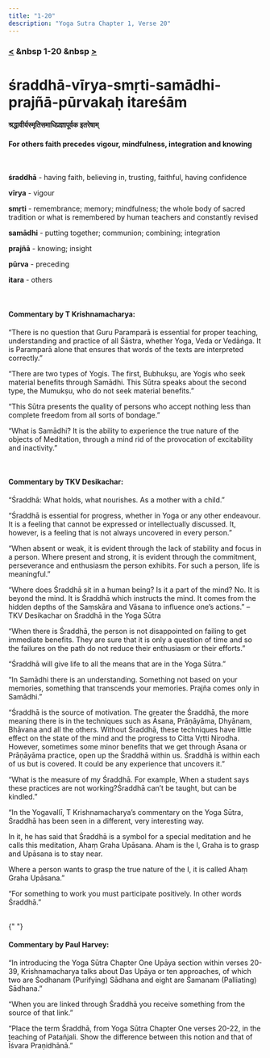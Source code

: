 ```yaml
---
title: "1-20"
description: "Yoga Sutra Chapter 1, Verse 20"
---
```


### [<](/Chapter-1/1-19) &nbsp 1-20 &nbsp [>](/Chapter-1/1-21/)

# śraddhā-vīrya-smṛti-samādhi-prajñā-pūrvakaḥ itareśām

#### श्रद्धावीर्यस्मृतिसमाधिप्रज्ञापूर्वक इतरेषाम्

#### For others faith precedes vigour, mindfulness, integration and knowing

<br />

**śraddhā** - having faith, believing in, trusting, faithful, having confidence <br />

**vīrya** - vigour <br />

**smṛti** - remembrance; memory; mindfulness; the whole body of sacred tradition or what is remembered by human teachers and constantly revised <br />

**samādhi** - putting together; communion; combining; integration <br />

**prajñā** - knowing; insight <br />

**pūrva** - preceding <br />

**itara** - others <br />

<br />

#### Commentary by T Krishnamacharya:

“There is no question that Guru Paramparā is essential for proper teaching,
understanding and practice of all Śāstra, whether Yoga, Veda or Vedāṅga.
It is Paramparā alone that ensures that words of the texts are interpreted correctly.”

“There are two types of Yogis. The first, Bubhukṣu, are Yogis who seek material benefits through Samādhi. This Sūtra speaks about the second type, the Mumukṣu, who do not seek material benefits.”

“This Sūtra presents the quality of persons who accept nothing less than complete freedom from all sorts of bondage.”

“What is Samādhi?
It is the ability to experience the true nature of the objects of Meditation, through a mind rid of the provocation of excitability and inactivity.”

<br />

#### Commentary by TKV Desikachar:

“Śraddhā:
What holds, what nourishes.
As a mother with a child.”

“Śraddhā is essential for progress, whether in Yoga or any other endeavour. It is a feeling that cannot be expressed or intellectually discussed. It, however, is a feeling that is not always uncovered in every person.”

“When absent or weak, it is evident through the lack of stability and focus in a person. Where present and strong, it is evident through the commitment, perseverance and enthusiasm the person exhibits. For such a person, life is meaningful.”

“Where does Śraddhā sit in a human being?
Is it a part of the mind?
No. It is beyond the mind.
It is Śraddhā which instructs the mind.
It comes from the hidden depths of the Saṃskāra and Vāsana
to influence one’s actions.”
– TKV Desikachar on Śraddhā in the Yoga Sūtra

“When there is Śraddhā, the person is not disappointed on failing to get immediate benefits. They are sure that it is only a question of time and so the failures on the path do not reduce their enthusiasm or their efforts.”

“Śraddhā will give life to all the means that are in the Yoga Sūtra.”

“In Samādhi there is an understanding.
Something not based on your memories,
something that transcends your memories.
Prajña comes only in Samādhi.”

“Śraddhā is the source of motivation. The greater the Śraddhā, the more meaning there is in the techniques such as Āsana, Prāṇāyāma, Dhyānam, Bhāvana and all the others. Without Śraddhā, these techniques have little effect on the state of the mind and the progress to Citta Vṛtti Nirodha. However, sometimes some minor benefits that we get through Āsana or Prāṇāyāma practice, open up the Śraddhā within us. Śraddhā is within each of us but is covered. It could be any experience that uncovers it.”

“What is the measure of my Śraddhā. For example, When a student says these practices are not working?Śraddhā can’t be taught, but can be kindled.”

“In the Yogavallī, T Krishnamacharya’s commentary on the Yoga Sūtra, Śraddhā has been seen in a different, very interesting way.

In it, he has said that Śraddhā is a symbol for a special meditation and he calls this meditation, Ahaṃ Graha Upāsana. Aham is the I, Graha is to grasp and Upāsana is to stay near.

Where a person wants to grasp the true nature of the I, it is called Ahaṃ Graha Upāsana.”

“For something to work you must participate positively. In other words Śraddhā.”

<br />{" "}

#### Commentary by Paul Harvey:

“In introducing the Yoga Sūtra Chapter One Upāya section within verses 20-39,
Krishnamacharya talks about Das Upāya or ten approaches,
of which two are Śodhanam (Purifying) Sādhana
and eight are Śamanam (Palliating) Sādhana.”

“When you are linked through Śraddhā
you receive something from the source of that link.”

“Place the term Śraddhā, from Yoga Sūtra Chapter One verses 20-22, in the teaching of Patañjali.
Show the difference between this notion and that of Īśvara Praṇidhānā.”

<br />
